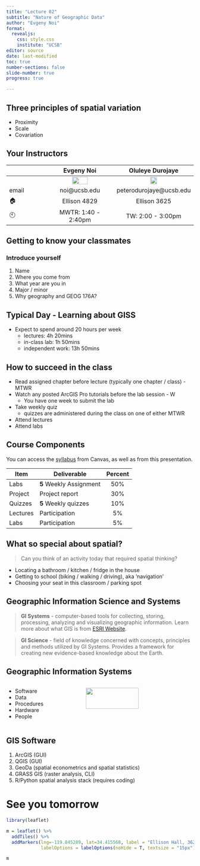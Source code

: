 ```yaml
---
title: "Lecture 02"
subtitle: "Nature of Geographic Data"
author: "Evgeny Noi"
format: 
  revealjs: 
    css: style.css
    institute: "UCSB"
editor: source
date: last-modified
toc: true
number-sections: false
slide-number: true
progress: true

---
```


## Three principles of spatial variation

::: {.incremental}

- Proximity
- Scale 
- Covariation 

:::


## Your Instructors

| | Evgeny Noi | Oluleye Durojaye | 
| --- | :---: | :---: | 
|| <img class="circular_image" src="https://i.imgur.com/Eg9aT9Q.jpg" width="50%"> |  <img class="circular_image" src="https://i.imgur.com/gnwy1SW.jpg" width="30%"> | 
| email |noi@ucsb.edu|peterodurojaye@ucsb.edu|
|🏠| Ellison 4829 | Ellison 3625 | 
|🕙| MWTR: 1:40 - 2:40pm |   TW: 2:00 - 3:00pm | 

## Getting to know your classmates 

### Introduce yourself

1. Name 
2. Where you come from 
3. What year are you in 
4. Major / minor
5. Why geography and GEOG 176A? 

## Typical Day - Learning about GISS

::: {.callout-note}
- Expect to spend around 20 hours per week 
  - lectures: 4h 20mins
  - in-class lab: 1h 50mins 
  - independent work: 13h 50mins 
:::


## How to succeed in the class

::: {.callout-tip}
- Read assigned chapter before lecture (typically one chapter / class) - MTWR
- Watch any posted ArcGIS Pro tutorials before the lab session - W 
  - You have one week to submit the lab 
- Take weekly quiz
  - quizzes are administered during the class on one of either MTWR
- Attend lectures 
- Attend labs
:::

## Course Components 

::: {.callout-warning}

You can access the [syllabus](https://docs.google.com/document/d/1YP67mlDxrcysWSunEaq21VRBZrwv9_B6LAzIW3MRBYM/edit?usp=sharing) from Canvas, as well as from this presentation. 

:::

| Item | Deliverable | Percent | 
| --- | --- | :---: | 
|Labs|**5** Weekly Assignment|50%|
|Project|Project report|30%|
|Quizzes|**5** Weekly quizzes|10%|
|Lectures|Participation|5%|
|Labs|Participation|5%|




## What so special about spatial? 

> Can you think of an activity today that required spatial thinking? 

::: {.incremental}

- Locating a bathroom / kitchen / fridge in the house 
- Getting to school (biking / walking / driving), aka 'navigation' 
- Choosing your seat in this classroom / parking spot 

:::

## Geographic Information Science and Systems 

> **GI Systems** - computer-based tools for collecting, storing, processing, analyzing and visualizing geographic information. Learn more about what GIS is from [ESRI Website](https://www.esri.com/en-us/what-is-gis/overview). 

> **GI Science** - field of knowledge concerned with concepts, principles and methods utilized by GI Systems. Provides a framework for creating new evidence-based knowledge about the Earth. 

## Geographic Information Systems 

:::: {.columns}

::: {.column width="40%"}

- Software 
- Data 
- Procedures 
- Hardware 
- People 

::: 

::: {.column width="60%"}

<img src="https://gisgeography.com/wp-content/uploads/2020/10/GIS-Layers-678x986.png" width="70%">

:::

::::

## GIS Software 

1. ArcGIS (GUI)
2. QGIS (GUI)
3. GeoDa (spatial econometrics and spatial statistics)
3. GRASS GIS (raster analysis, CLI)
3. R/Python spatial analysis stack (requires coding)

# See you tomorrow {background-color="var(--prussian-blue)"}

```r

library(leaflet) 

m = leaflet() %>% 
  addTiles() %>% 
  addMarkers(lng=-119.845289, lat=34.415568, label = "Ellison Hall, 3621",
             labelOptions = labelOptions(noHide = T, textsize = "15px"))

m

```